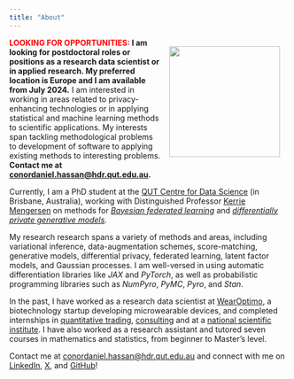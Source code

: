 ```yaml
---
title: "About"
---
```


![](mug.jpeg){style="float:right; width:200px; margin:10px; padding:5px;"}

**<span style="color: #FF0000;">LOOKING FOR OPPORTUNITIES:</span> I am looking for postdoctoral roles or positions as a research data scientist or in applied research. My preferred location is Europe and I am available from July 2024.** I am interested in working in areas related to privacy-enhancing technologies or in applying statistical and machine learning methods to scientific applications. My interests span  tackling methodological problems to development of software to applying existing methods to interesting problems. **Contact me at [conordaniel.hassan@hdr.qut.edu.au](conordaniel.hassan@hdr.qut.edu.au).**

Currently, I am a PhD student at the [QUT Centre for Data Science](https://www.google.com) (in Brisbane, Australia), working with Distinguished Professor [Kerrie Mengersen](https://research.qut.edu.au/qutcds/staff/kerrie-mengersen/) on methods for [*Bayesian federated learning*](https://arxiv.org/abs/2302.03314) and [*differentially private generative models*](https://arxiv.org/abs/2307.15424).

My research research spans a variety of methods and areas, including variational inference, data-augmentation schemes, score-matching, generative models, differential privacy, federated learning, latent factor models, and Gaussian processes.  I am well-versed in using automatic differentiation libraries like *JAX* and *PyTorch*, as well as probabilistic programming libraries such as *NumPyro*, *PyMC*, *Pyro*, and *Stan*.

In the past, I have worked as a research data scientist at [WearOptimo](https://www.wearoptimo.com/), a biotechnology startup developing microwearable devices, and completed internships in [quantitative trading](https://www.imc.com/), [consulting](https://ey.com) and at a [national scientific institute](https://www.agresearch.co.nz/). I have also worked as a research assistant and tutored seven courses in mathematics and statistics, from beginner to Master's level. 

Contact me at [conordaniel.hassan@hdr.qut.edu.au](conordaniel.hassan@hdr.qut.edu.au) and connect with me on [LinkedIn](https://www.linkedin.com/in/conorhassan/), [X](https://twitter.com/HassanConor), and [GitHub](https://github.com/conorhassan)!
